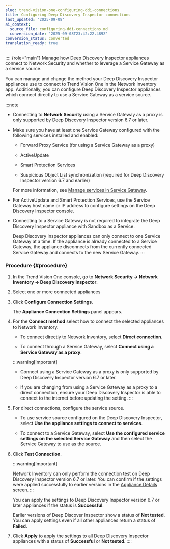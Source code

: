 ```yaml
---
slug: trend-vision-one-configuring-ddi-connections
title: Configuring Deep Discovery Inspector connections
last_updated: '2025-09-08'
ai_context:
  source_file: configuring-ddi-connections.md
  conversion_date: '2025-09-08T23:42:22.489Z'
conversion_status: converted
translation_ready: true
---
```


:::: {role="main"}
Manage how Deep Discovery Inspector appliances connect to Network Security and whether to leverage a Service Gateway as a service source.

You can manage and change the method your Deep Discovery Inspector appliances use to connect to Trend Vision One in the Network Inventory app. Additionally, you can configure Deep Discovery Inspector appliances which connect directly to use a Service Gateway as a service source.

:::note

- Connecting to **Network Security** using a Service Gateway as a proxy is only supported by Deep Discovery Inspector version 6.7 or later.

- Make sure you have at least one Service Gateway configured with the following services installed and enabled:

  - Forward Proxy Service (for using a Service Gateway as a proxy)

  - ActiveUpdate

  - Smart Protection Services

  - Suspicious Object List synchronization (required for Deep Discovery Inspector version 6.7 and earlier)

  For more information, see [Manage services in Service Gateway](managing-services-service-gateway.mdx).

- For ActiveUpdate and Smart Protection Services, use the Service Gateway host name or IP address to configure settings on the Deep Discovery Inspector console.

- Connecting to a Service Gateway is not required to integrate the Deep Discovery Inspector appliance with Sandbox as a Service.

  Deep Discovery Inspector appliances can only connect to one Service Gateway at a time. If the appliance is already connected to a Service Gateway, the appliance disconnects from the currently connected Service Gateway and connects to the new Service Gateway.
:::

### Procedure {#procedure}

1.  In the Trend Vision One console, go to **Network Security → Network Inventory → Deep Discovery Inspector**.

2.  Select one or more connected appliances

3.  Click **Configure Connection Settings**.

    The **Appliance Connection Settings** panel appears.

4.  For the **Connect method** select how to connect the selected appliances to Network Inventory.

    - To connect directly to Network Inventory, select **Direct connection**.

    - To connect through a Service Gateway, select **Connect using a Service Gateway as a proxy**.

    :::warning[Important]

    - Connect using a Service Gateway as a proxy is only supported by Deep Discovery Inspector version 6.7 or later.

    - If you are changing from using a Service Gateway as a proxy to a direct connection, ensure your Deep Discovery Inspector is able to connect to the internet before updating the setting.
    :::

5.  For direct connections, configure the service source.

    - To use service source configured on the Deep Discovery Inspector, select **Use the appliance settings to connect to services**.

    - To connect to a Service Gateway, select **Use the configured service settings on the selected Service Gateway** and then select the Service Gateway to use as the source.

6.  Click **Test Connection**.

    :::warning[Important]

    Network Inventory can only perform the connection test on Deep Discovery Inspector version 6.7 or later. You can confirm if the settings were applied successfully to earlier versions in the [Appliance Details](appliance-details.mdx) screen.
    :::

    You can apply the settings to Deep Discovery Inspector version 6.7 or later appliances if the status is **Successful**.

    Earlier versions of Deep Discover Inspector show a status of **Not tested**. You can apply settings even if all other appliances return a status of **Failed**.

7.  Click **Apply** to apply the settings to all Deep Discovery Inspector appliances with a status of **Successful** or **Not tested**.
::::
